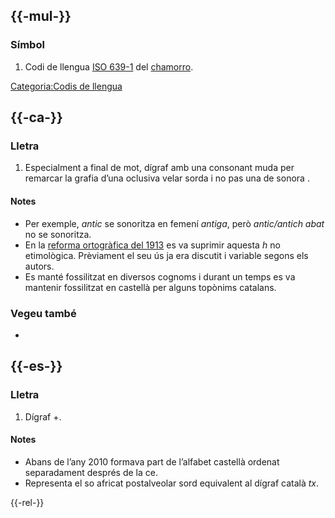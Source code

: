 {{vegeu|CH}}

== {{-mul-}} ==

=== Símbol ===
{{lema|mul|símbol}}

# Codi de llengua [[w:ISO 639-1|ISO 639-1]] del [[chamorro]].

[[Categoria:Codis de llengua]]

== {{-ca-}} ==

=== Lletra ===
{{lema|ca|lletra}}

# {{marca|ca|arcaic}} Especialment a final de mot, dígraf amb una consonant muda per remarcar la grafia d’una oclusiva velar sorda {{IPAchar|[k]}} i no pas una de sonora {{IPAchar|[ɡ]}}.

==== Notes ====
* Per exemple, ''antic'' se sonoritza en femení ''antiga'', però ''antic/antich abat'' no se sonoritza.
* En la [[:w:Normes ortogràfiques|reforma ortogràfica del 1913]] es va suprimir aquesta ''h'' no etimològica. Prèviament el seu ús ja era discutit i variable segons els autors.
* Es manté fossilitzat en diversos cognoms i durant un temps es va mantenir fossilitzat en castellà per alguns topònims catalans.

=== Vegeu també ===
* {{Viquipèdia}}

== {{-es-}} ==

=== Lletra ===
{{lema|es|lletra}}

# Dígraf ''{{e|es|c}}''+''{{e|es|h}}''.

==== Notes ====
* Abans de l’any 2010 formava part de l’alfabet castellà ordenat separadament després de la ce.
* Representa el so africat postalveolar sord {{IPAchar|[tʃ]}} equivalent al dígraf català ''tx''.

{{-rel-}}
{{alfabet/es}}

